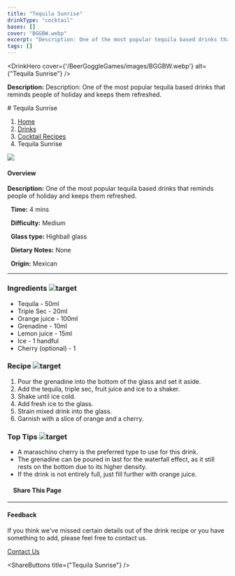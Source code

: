 ```yaml
---
title: "Tequila Sunrise"
drinkType: "cocktail"
bases: []
cover: "BGGBW.webp"
excerpt: "Description: One of the most popular tequila based drinks that reminds people of holiday and keeps them refreshed."
tags: []
---
```



<DrinkHero
  cover={'/BeerGoggleGames/images/BGGBW.webp'}
  alt={"Tequila Sunrise"}
/>

<DrinkSection title="Overview" icon="/BeerGoggleGames/images/info.webp">
<p><strong>Description:</strong> Description: One of the most popular tequila based drinks that reminds people of holiday and keeps them refreshed.</p>
</DrinkSection>

<DrinkSection title="Ingredients" icon="/BeerGoggleGames/images/liquor.webp">
<!-- Add ingredients -->
</DrinkSection>

<DrinkSection title="Method" icon="/BeerGoggleGames/images/question.webp">
# Tequila Sunrise

1.  [Home](/)
2.  [Drinks](drinks)
3.  [Cocktail Recipes](drinks/cocktailrecipes)
4.  Tequila Sunrise

![](/images/tequila-sunrise.webp)

#### Overview

**Description:** One of the most popular tequila based drinks that reminds people of holiday and keeps them refreshed.

  **Time:** 4 mins

  **Difficulty:** Medium

  **Glass type:** Highball glass

  **Dietary Notes:** None

  **Origin:** Mexican

* * *

### Ingredients ![target](/images/liquor.webp)

-   Tequila - 50ml
-   Triple Sec - 20ml
-   Orange juice - 100ml
-   Grenadine - 10ml
-   Lemon juice - 15ml
-   Ice - 1 handful
-   Cherry (optional) - 1

### Recipe ![target](/images/rules.webp)

1.  Pour the grenadine into the bottom of the glass and set it aside.
2.  Add the tequila, triple sec, fruit juice and ice to a shaker.
3.  Shake until ice cold.
4.  Add fresh ice to the glass.
5.  Strain mixed drink into the glass.
6.  Garnish with a slice of orange and a cherry.

### Top Tips ![target](/images/lightbulb.webp)

-   A maraschino cherry is the preferred type to use for this drink.
-   The grenadine can be poured in last for the waterfall effect, as it still rests on the bottom due to its higher density.
-   If the drink is not entirely full, just fill further with orange juice.

####     Share This Page

[](https://www.facebook.com/sharer/sharer.php?u=beergogglegames.co.uk/Drinks/CocktailRecipes/tequila-sunrise)[](https://www.instagram.com/direct/new/)[](https://twitter.com/intent/tweet?url=beergogglegames.co.uk/Drinks/CocktailRecipes/tequila-sunrise)

* * *

#### Feedback

If you think we've missed certain details out of the drink recipe or you have something to add, please feel free to contact us.

  
  
  
[Contact Us](contact)
</DrinkSection>



<ShareButtons title={"Tequila Sunrise"} />
<FeedbackCard></FeedbackCard>
